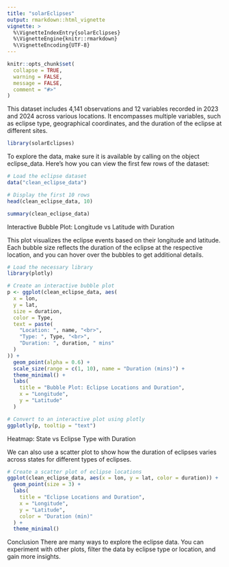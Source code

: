 ```yaml
---
title: "solarEclipses"
output: rmarkdown::html_vignette
vignette: >
  %\VignetteIndexEntry{solarEclipses}
  %\VignetteEngine{knitr::rmarkdown}
  %\VignetteEncoding{UTF-8}
---
```


```r
knitr::opts_chunk$set(
  collapse = TRUE,
  warning = FALSE,
  message = FALSE,
  comment = "#>"
)
```

This dataset includes 4,141 observations and 12 variables recorded in 2023 and 2024 across various locations. It encompasses multiple variables, such as eclipse type, geographical coordinates, and the duration of the eclipse at different sites.


```r
library(solarEclipses)
```

To explore the data, make sure it is available by calling on the object eclipse_data. Here's how you can view the first few rows of the dataset:
```r
# Load the eclipse dataset
data("clean_eclipse_data")

# Display the first 10 rows
head(clean_eclipse_data, 10)

summary(clean_eclipse_data)
```

Interactive Bubble Plot: Longitude vs Latitude with Duration

This plot visualizes the eclipse events based on their longitude and latitude. Each bubble size reflects the duration of the eclipse at the respective location, and you can hover over the bubbles to get additional details.



```r
# Load the necessary library
library(plotly)

# Create an interactive bubble plot
p <- ggplot(clean_eclipse_data, aes(
  x = lon,
  y = lat,
  size = duration,
  color = Type,
  text = paste(
    "Location: ", name, "<br>",
    "Type: ", Type, "<br>",
    "Duration: ", duration, " mins"
  )
)) +
  geom_point(alpha = 0.6) +
  scale_size(range = c(1, 10), name = "Duration (mins)") +
  theme_minimal() +
  labs(
    title = "Bubble Plot: Eclipse Locations and Duration",
    x = "Longitude",
    y = "Latitude"
  )

# Convert to an interactive plot using plotly
ggplotly(p, tooltip = "text")

```

Heatmap: State vs Eclipse Type with Duration

We can also use a scatter plot to show how the duration of eclipses varies across states for different types of eclipses.
```r
# Create a scatter plot of eclipse locations
ggplot(clean_eclipse_data, aes(x = lon, y = lat, color = duration)) +
  geom_point(size = 3) +
  labs(
    title = "Eclipse Locations and Duration",
    x = "Longitude",
    y = "Latitude",
    color = "Duration (min)"
  ) +
  theme_minimal()
```


Conclusion
There are many ways to explore the eclipse data. You can experiment with other plots, filter the data by eclipse type or location, and gain more insights.
